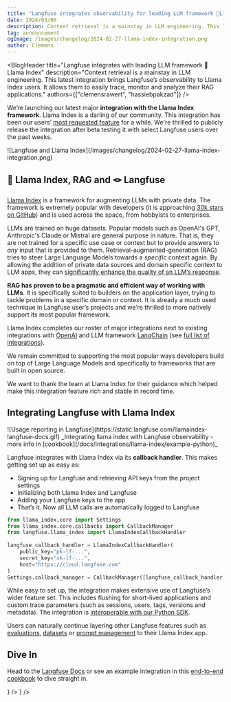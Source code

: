 ```yaml
---
title: "Langfuse integrates observability for leading LLM framework 🦙Llama Index"
date: 2024/03/06
description: Context retrieval is a mainstay in LLM engineering. This latest integration brings Langfuse's observability to Llama Index users. It allows them to easily trace, monitor and analyze their RAG applications. 
tag: announcement
ogImage: /images/changelog/2024-02-27-llama-index-integration.png
author: Clemens
---
```



<BlogHeader
  title="Langfuse integrates with leading LLM framework 🦙Llama Index"
  description="Context retrieval is a mainstay in LLM engineering. This latest integration brings Langfuse’s observability to Llama Index users. It allows them to easily trace, monitor and analyze their RAG applications."
  authors={["clemensrawert", "hassiebpakzad"]}
/>



We’re launching our latest major **integration with the Llama Index framework**. Llama Index is a darling of our community. This integration has been our users’ [most requested feature](https://github.com/orgs/langfuse/discussions/828) for a while. We're thrilled to publicly release the integration after beta testing it with select Langfuse users over the past weeks. 

<Frame fullWidth className="mb-12">
  ![Langfuse and Llama Index](/images/changelog/2024-02-27-llama-index-integration.png)
</Frame>


## 🦙 Llama Index, RAG and 🪢 Langfuse

[Llama Index](https://www.llamaindex.ai/) is a framework for augmenting LLMs with private data. The framework is extremely popular with developers (it is approaching [30k stars on GitHub](https://github.com/run-llama/llama_index)) and is used across the space, from hobbyists to enterprises. 

LLMs are trained on huge datasets. Popular models such as OpenAI's GPT, Anthropic's Claude or Mistral are general purpose in nature. That is, they are not trained for a specific use case or context but to provide answers to _any_ input that is provided to them. Retrieval-augmented-generation (RAG) tries to steer Large Language Models towards a _specific_ context again. By allowing the addition of private data sources and domain specific context to LLM apps, they can [significantly enhance the quality of an LLM’s response](https://www.pinecone.io/blog/rag-study/).

**RAG has proven to be a pragmatic and efficient way of working with LLMs**. It is specifically suited to builders on the application layer, trying to tackle problems in a specific domain or context. It is already a much used technique in Langfuse user’s projects and we’re thrilled to more natively support its most popular framework.

Llama Index completes our roster of major integrations next to existing integrations with [OpenAI](/docs/integrations/openai/get-started) and LLM framework [LangChain](/docs/integrations/langchain/tracing) (see [full list of integrations](/docs/integrations/overview)). 

We remain committed to supporting the most popular ways developers build on top of Large Language Models and specifically to frameworks that are built in open source. 

We want to thank the team at Llama Index for their guidance which helped make this integration feature rich and stable in record time.

## Integrating Langfuse with Llama Index

<Frame>
  ![Usage reporting in Langfuse](https://static.langfuse.com/llamaindex-langfuse-docs.gif)
</Frame>
_Integrating llama index with Langfuse observability - more info in [cookbook](/docs/integrations/llama-index/example-python)_

Langfuse integrates with Llama Index via its **callback handler**. This makes getting set up as easy as: 

* Signing up for Langfuse and retrieving API keys from the project settings
* Initializing both Llama Index and Langfuse
* Adding your Langfuse keys to the app
* That’s it. Now all LLM calls are automatically logged to Langfuse

``` python
from llama_index.core import Settings
from llama_index.core.callbacks import CallbackManager
from langfuse.llama_index import LlamaIndexCallbackHandler
 
langfuse_callback_handler = LlamaIndexCallbackHandler(
    public_key="pk-lf-...",
    secret_key="sk-lf-...",
    host="https://cloud.langfuse.com"
)
Settings.callback_manager = CallbackManager([langfuse_callback_handler])
```

While easy to set up, the integration makes extensive use of Langfuse’s wider feature set. This includes flushing for short-lived applications and custom trace parameters (such as sessions, users, tags, versions and metadata). The integration is [interoperable with our Python SDK](/docs/integrations/llama-index/get-started#interoperability-with-langfuse-sdks).

Users can naturally continue layering other Langfuse features such as [evaluations](/docs/scores/model-based-evals), [datasets](/docs/datasets/overview) or [prompt management](/docs/prompts/get-started) to their Llama Index app.


## Dive In

Head to the [Langfuse Docs](/docs/integrations/llama-index/get-started) or see an example integration in this [end-to-end cookbook](/docs/integrations/llama-index/example-python) to dive straight in. 


<Cards num={2}>
  <Card
    title="Coookbook: Llama Index"
    href="/guides/cookbook/integration_llama-index/"
    icon={<FileCode />}
  />
  <Card
    title="Docs: Llama Index"
    href="/docs/integrations/llama-index/get-started"
    icon={<BookOpen />}
  />
</Cards>